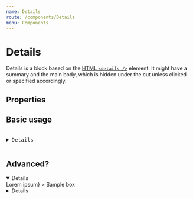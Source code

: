 ```yaml
---
name: Details
route: /components/Details
menu: Components
---
```




# Details

Details is a block based on the [HTML `<details />`](https://developer.mozilla.org/en-US/docs/Web/HTML/Element/details) element. It might have a summary and the main body, which is hidden under the cut unless clicked or specified accordingly.

## Properties

<Props of={Details} />

## Basic usage

<pre>
  <Details summary="Hello world in a box">
    <Box>Hello world! Read all about this</Box>
  </Details>
</pre>

## Advanced?

<Playground>
  <Details open withMarker={{closed: '👋🏽', open: '🖖🏽'}}
    summary={<Box px="xxl" bg="accentDark" color="accentLight" inlineBlock>Lorem ipsum</Box>}
  >
    <Box color="accentDark" width="400px" py="s">Sample box</Box>
  </Details>
  <Details mt="xl" summary="Lorem ipsum">
    <Box py="s">Sample box</Box>
  </Details>
</Playground>

